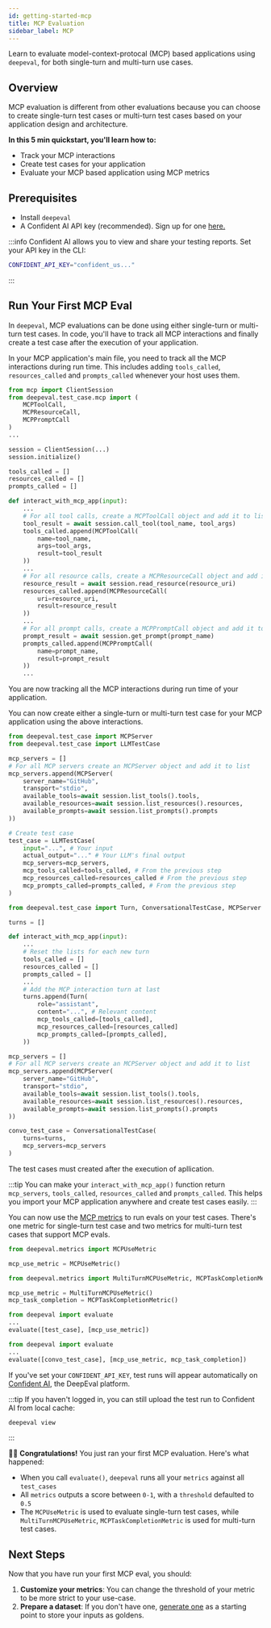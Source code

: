 ```yaml
---
id: getting-started-mcp
title: MCP Evaluation
sidebar_label: MCP
---
```



Learn to evaluate model-context-protocal (MCP) based applications using `deepeval`, for both single-turn and multi-turn use cases.

## Overview

MCP evaluation is different from other evaluations because you can choose to create single-turn test cases or multi-turn test cases based on your application design and architecture.

**In this 5 min quickstart, you'll learn how to:**

- Track your MCP interactions
- Create test cases for your application
- Evaluate your MCP based application using MCP metrics

## Prerequisites

- Install `deepeval`
- A Confident AI API key (recommended). Sign up for one [here.](https://app.confident-ai.com)

:::info
Confident AI allows you to view and share your testing reports. Set your API key in the CLI:

```bash
CONFIDENT_API_KEY="confident_us..."
```

:::

## Run Your First MCP Eval

In `deepeval`, MCP evaluations can be done using either single-turn or multi-turn test cases. In code, you'll have to track all MCP interactions and finally create a test case after the execution of your application.

<Timeline>
<TimelineItem title="Track Your MCP Interactions">

In your MCP application's main file, you need to track all the MCP interactions during run time. This includes adding `tools_called`, `resources_called` and `prompts_called` whenever your host uses them.

```python title="main.py" {3-5,12-14,20-24,28-31,35-38}
from mcp import ClientSession
from deepeval.test_case.mcp import (
    MCPToolCall, 
    MCPResourceCall, 
    MCPPromptCall
)
...

session = ClientSession(...)
session.initialize()

tools_called = []
resources_called = []
prompts_called = []

def interact_with_mcp_app(input):
    ...
    # For all tool calls, create a MCPToolCall object and add it to list
    tool_result = await session.call_tool(tool_name, tool_args)
    tools_called.append(MCPToolCall(
        name=tool_name,
        args=tool_args,
        result=tool_result
    ))
    ...
    # For all resource calls, create a MCPResourceCall object and add it to list
    resource_result = await session.read_resource(resource_uri)
    resources_called.append(MCPResourceCall(
        uri=resource_uri,
        result=resource_result
    ))
    ...
    # For all prompt calls, create a MCPPromptCall object and add it to list
    prompt_result = await session.get_prompt(prompt_name)
    prompts_called.append(MCPPromptCall(
        name=prompt_name,
        result=prompt_result
    ))
    ...
```

You are now tracking all the MCP interactions during run time of your application.

</TimelineItem>
<TimelineItem title="Create a test case">

You can now create either a single-turn or multi-turn test case for your MCP application using the above interactions.

<Tabs groupId="single-multi-turns">
<TabItem value="single-turn" label="Single Turn">

```python {1-2,9-11,15-22}
from deepeval.test_case import MCPServer
from deepeval.test_case import LLMTestCase

mcp_servers = []
# For all MCP servers create an MCPServer object and add it to list
mcp_servers.append(MCPServer(
    server_name="GitHub",
    transport="stdio",
    available_tools=await session.list_tools().tools,
    available_resources=await session.list_resources().resources,
    available_prompts=await session.list_prompts().prompts
))

# Create test case
test_case = LLMTestCase(
    input="...", # Your input
    actual_output="..." # Your LLM's final output
    mcp_servers=mcp_servers,
    mcp_tools_called=tools_called, # From the previous step
    mcp_resources_called=resources_called # From the previous step
    mcp_prompts_called=prompts_called, # From the previous step
)
```

</TabItem>
<TabItem value="multi-turn" label="Multi Turn">

```python {1,13-19,26-28,31-34}
from deepeval.test_case import Turn, ConversationalTestCase, MCPServer

turns = []

def interact_with_mcp_app(input):
    ...
    # Reset the lists for each new turn
    tools_called = []
    resources_called = []
    prompts_called = []
    ...
    # Add the MCP interaction turn at last
    turns.append(Turn(
        role="assistant",
        content="...", # Relevant content
        mcp_tools_called=[tools_called],
        mcp_resources_called=[resources_called]
        mcp_prompts_called=[prompts_called],
    ))

mcp_servers = []
# For all MCP servers create an MCPServer object and add it to list
mcp_servers.append(MCPServer(
    server_name="GitHub",
    transport="stdio",
    available_tools=await session.list_tools().tools,
    available_resources=await session.list_resources().resources,
    available_prompts=await session.list_prompts().prompts
))

convo_test_case = ConversationalTestCase(
    turns=turns,
    mcp_servers=mcp_servers
)
```

</TabItem>
</Tabs>

The test cases must created after the execution of apllication.

:::tip
You can make your `interact_with_mcp_app()` function return `mcp_servers`, `tools_called`, `resources_called` and `prompts_called`. This helps you import your MCP application anywhere and create test cases easily.
:::

</TimelineItem>
<TimelineItem title="Define metrics">

You can now use the [MCP metrics](/docs/metrics-mcp-use) to run evals on your test cases. There's one metric for single-turn test case and two metrics for multi-turn test cases that support MCP evals.

<Tabs groupId="single-multi-turns">
<TabItem value="single-turn" label="Single Turn">

```python
from deepeval.metrics import MCPUseMetric

mcp_use_metric = MCPUseMetric()
```

</TabItem>
<TabItem value="multi-turn" label="Multi Turn">

```python
from deepeval.metrics import MultiTurnMCPUseMetric, MCPTaskCompletionMetric

mcp_use_metric = MultiTurnMCPUseMetric()
mcp_task_completion = MCPTaskCompletionMetric()
```

</TabItem>
</Tabs>

</TimelineItem>
<TimelineItem title="Run an evaluation">

<Tabs groupId="single-multi-turns">
<TabItem value="single-turn" label="Single Turn">

```python
from deepeval import evaluate
...
evaluate([test_case], [mcp_use_metric])
```

</TabItem>
<TabItem value="multi-turn" label="Multi Turn">

```python
from deepeval import evaluate
...
evaluate([convo_test_case], [mcp_use_metric, mcp_task_completion])
```

</TabItem>
</Tabs>
</TimelineItem>

<TimelineItem title="View on Confident AI (recommended)">

If you've set your `CONFIDENT_API_KEY`, test runs will appear automatically on [Confident AI](https://app.confident-ai.com), the DeepEval platform.

:::tip
If you haven't logged in, you can still upload the test run to Confident AI from local cache:

```bash
deepeval view
```

:::

</TimelineItem>

</Timeline>

🎉🥳 **Congratulations!** You just ran your first MCP evaluation. Here's what happened:

- When you call `evaluate()`, `deepeval` runs all your `metrics` against all `test_cases`
- All `metrics` outputs a score between `0-1`, with a `threshold` defaulted to `0.5`
- The `MCPUseMetric` is used to evaluate single-turn test cases, while `MultiTurnMCPUseMetric`, `MCPTaskCompletionMetric` is used for multi-turn test cases.

## Next Steps

Now that you have run your first MCP eval, you should:

1. **Customize your metrics**: You can change the threshold of your metric to be more strict to your use-case.
2. **Prepare a dataset**: If you don't have one, [generate one](/docs/synthesizer-introduction) as a starting point to store your inputs as goldens.
